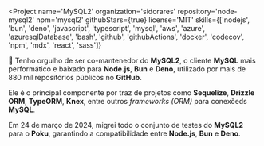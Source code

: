 
<Project
  name='MySQL2'
  organization='sidorares'
  repository='node-mysql2'
  npm='mysql2'
  githubStars={true}
  license='MIT'
  skills={['nodejs', 'bun', 'deno', 'javascript', 'typescript', 'mysql', 'aws', 'azure', 'azuresqlDatabase', 'bash', 'github', 'githubActions', 'docker', 'codecov', 'npm', 'mdx', 'react', 'sass']}
>

🐬 Tenho orgulho de ser co-mantenedor do **MySQL2**, o cliente **MySQL** mais performático e baixado para **Node.js**, **Bun** e **Deno**, utilizado por <SafeLink to='https://github.com/sidorares/node-mysql2/network/dependents'>mais de 880 mil repositórios públicos</SafeLink> no **GitHub**.

Ele é o principal componente por traz de projetos como **Sequelize**, **Drizzle ORM**, **TypeORM**, **Knex**, entre outros _frameworks (ORM)_ para conexõeds **MySQL**.

Em 24 de março de 2024, migrei todo o conjunto de testes do **MySQL2** para o **Poku**, garantindo a compatibilidade entre **Node.js**, **Bun** e **Deno**.

</Project>
